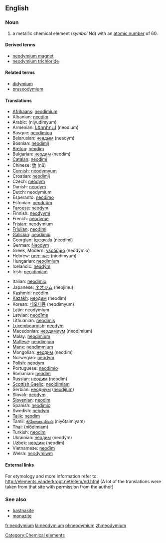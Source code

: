 ==English==

{{elements|Nd|praseodymium|Pr|promethium|Pm}}

===Noun===
{{en-noun-unc}}
{{wikipedia}}

# a metallic chemical element (''symbol'' Nd) with an [[atomic number]] of 60.

====Derived terms====
*[[neodymium magnet]]
*[[neodymium trichloride]]

====Related terms====
*[[didymium]]
*[[praseodymium]]

====Translations====
{{top}}
*[[Afrikaans]]: [[neodimium]]
*Albanian: [[neodim]]
*Arabic: {{ARchar|[[نيوديميوم]]}} (niyudímyum) {{m}}
*Armenian: [[նեոդիում]] (neodium)
*Basque: [[neodimioa]]
*Belarusian: [[неадым]] (neadým) {{m}}
*Bosnian: [[neodimij]]
*[[Breton]]: [[neodim]]
*Bulgarian: [[неодим]] (neodím) {{m}}
*[[Catalan]]: [[neodimi]]
*Chinese: [[釹]] (nǔ)
*[[Cornish]]: [[neodymyum]]
*Croatian: [[neodimij]]
*Czech: [[neodym]]
*Danish: [[neodym]]
*Dutch: neodymium {{n}}
*Esperanto: [[neodimo]]
*Estonian: [[neodüüm]]
*[[Faroese]]: [[neodym]]
*Finnish: [[neodyymi]]
*French: [[néodyme]] {{m}}
*[[Frisian]]: neodymium
*[[Friulian]]: [[neodimi]]
*[[Galician]]: [[neodimio]]
*Georgian: [[ნეოდიმი]] (neodimi)
*German: [[Neodym]] {{n}}
*Greek, Modern: [[νεοδύμιο]] (neodýmio) {{n}}
*Hebrew: [[ניאודימיום]] (niodímyum)
*Hungarian: [[neodimium]]
*Icelandic: [[neodým]]
*Irish: [[neoidimiam]]
{{mid}}
*Italian: [[neodimio]] {{m}}
*Japanese: [[ネオジム]] (neojimu)
*[[Kashmiri]]: [[neòdim]]
*[[Kazakh]]: [[неодим]] (neodim)
*Korean: [[네오디뮴]] (neodimyum)
*Latin: neodymium
*Latvian: [[neodīms]]
*Lithuanian: [[neodimis]]
*[[Luxembourgish]]: [[neodym]]
*Macedonian: [[неодимиум]] (neodímium) {{m}}
*Malay: [[neodimium]]
*[[Maltese]]: [[neodimjum]]
*[[Manx]]: [[neodimmium]]
*Mongolian: [[неодим]] (neodim)
*Norwegian: [[neodym]]
*Polish: [[neodym]] {{m}}
*Portuguese: [[neodímio]] {{m}}
*Romanian: [[neodim]] {{n}}
*Russian: [[неодим]] (neodím) {{m}}
*[[Scottish Gaelic]]: [[neoidimiam]]
*Serbian: [[неодиjум]] ([[neodijum]]) {{m}}
*Slovak: [[neodym]]
*[[Slovenian]]: [[neodim]]
*Spanish: [[neodimio]] {{m}}
*Swedish: [[neodym]]
*[[Tajik]]: [[neodim]]
*Tamil: [[நியோடைமியம்]] (niyōţaimiyam)
*Thai: {{THchar|[[นีโอดิเมียม]]}} (nīōdimiam)
*Turkish: [[neodim]]
*Ukrainian: [[неодим]] (neodým) {{m}}
*Uzbek: [[неодим]] (neodim)
*Vietnamese: [[neođim]]
*Welsh: [[neodymiwm]]
{{bottom}}

====External links====
For etymology and more information refer to:
http://elements.vanderkrogt.net/elem/nd.html
(A lot of the translations were taken from that site with permission from the author)

===See also===
*[[bastnasite]]
*[[monazite]]

[[Category:Chemical elements]]

[[fr:neodymium]]
[[la:neodymium]]
[[pl:neodymium]]
[[zh:neodymium]]